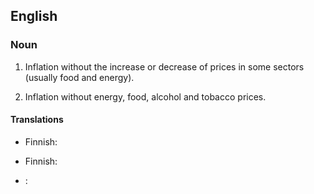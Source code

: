 {{also|core-inflation}}
==English==

===Noun===
{{en-noun|head=[[core]] [[inflation]]|-|s}}

# {{context|economics|lang=en}} Inflation without the increase or decrease of prices in some sectors (usually food and energy).
# {{context|economics|in the Eurozone|lang=en}} Inflation without energy, food, alcohol and tobacco prices.

====Translations====
{{trans-top|inflation without the increase or decrease of prices in some sectors}}
* Finnish: {{t-|fi|pohjainflaatio}}
{{trans-mid}}
{{trans-bottom}}

{{trans-top|Eurozone: inflation without energy, food, alcohol and tobacco prices}}
* Finnish: {{t-|fi|pohjainflaatio}}
{{trans-mid}}
{{trans-bottom}}

{{checktrans-top}}
* {{ttbc|fr}}: {{t-|fr|inflation sous-jacente}}
{{checktrans-bottom}}